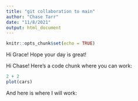 ```yaml
---
title: "git collaboration to main"
author: "Chase Tarr"
date: "11/8/2021"
output: html_document
---
```


```r
knitr::opts_chunk$set(echo = TRUE)
```

Hi Grace! Hope your day is great!

Hi Chase! Here's a code chunk where you can work:
```r
2 + 2
plot(cars)
```

And here is where I will work:
```r

```


